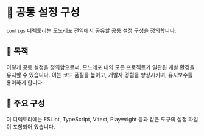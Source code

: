 
# 🧩 공통 설정 구성

`configs` 디렉토리는 모노레포 전역에서 공유할 공통 설정 구성을 정의합니다.

## 🎯 목적

이렇게 공통 설정을 정의함으로써, 모노레포 내의 모든 프로젝트가 일관된 개발 환경을 유지할 수 있습니다.
이는 코드 품질을 높이고, 개발자 경험을 향상시키며, 유지보수를 용이하게 합니다.

## 📁 주요 구성

이 디렉토리에는 ESLint, TypeScript, Vitest, Playwright 등과 같은 도구의 설정 파일이 포함되어 있습니다.

<Cards>
  <LocalizedCard title="🛡️ ESLint 설정" href="/configs/eslint-config" />
  <LocalizedCard title="🟦 TypeScript 설정" href="/configs/typescript-config" />
  <LocalizedCard title="🧪 Vitest 설정" href="/configs/vitest-config" />
  <LocalizedCard title="🎭 Playwright 설정" href="/configs/playwright-config" />
</Cards>
